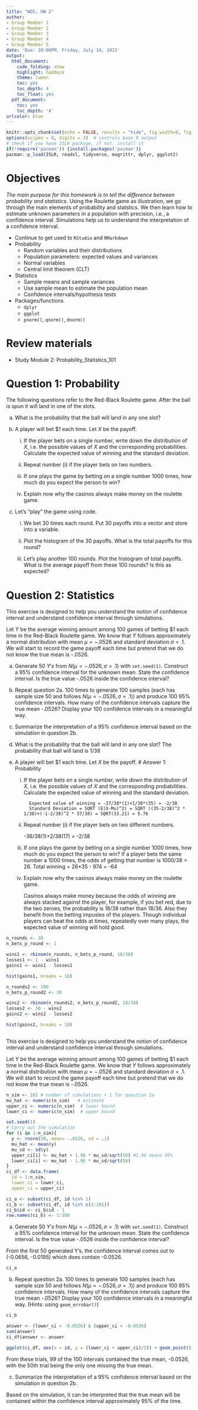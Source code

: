 ```yaml
---
title: "WDS, HW 2"
author:
- Group Member 1
- Group Member 2
- Group Member 3
- Group Member 4
- Group Member 5
date: 'Due: 10:00PM, Friday, July 14, 2021'
output:
  html_document:
    code_folding: show
    highlight: haddock
    theme: lumen
    toc: yes
    toc_depth: 4
    toc_float: yes
  pdf_document:
    toc: yes
    toc_depth: '4'
urlcolor: blue
---
```



```r
knitr::opts_chunk$set(echo = FALSE, results = "hide", fig.width=8, fig.height=4)
options(scipen = 0, digits = 3)  # controls base R output
# check if you have ISLR package, if not, install it
if(!require('pacman')) {install.packages('pacman')}
pacman::p_load(ISLR, readxl, tidyverse, magrittr, dplyr, ggplot2)
```


\pagebreak


# Objectives 

*The main purpose for this homework is to tell the difference between probability and statistics.* Using the Roulette game as illustration, we go through the main elements of probability and statstics. We then learn how to estimate unknown parameters in a population with precision, i.e., a confidence interval. Simulations help us to understand the interpretation of a confidence interval. 

- Continue to get used to `RStudio` and `RMarkdown`
- Probability
  - Random variables and their distributions
  - Population parameters: expected values and variances
  - Normal variables
  - Central limit theorem (CLT)

- Statistics
  - Sample means and sample variances
  - Use sample mean to estimate the population mean
  - Confidence intervals/hypothesis tests
  
- Packages/functions
    - `dplyr`
    - `ggplot`
    - `pnorm()`, `qnorm()`, `dnorm()`


# Review materials


- Study Module 2: Probability_Statistics_101


# Question 1: Probability

The following questions refer to the Red-Black Roulette game. After the ball is spun it will land in one of the slots.

a.	What is the probability that the ball will land in any one slot?


b.	A player will bet \$1 each time. Let $X$ be the payoff.

    (i)	If the player bets on a single number, write down the distribution of $X$, i.e. the possible values of $X$ and the corresponding probabilities. Calculate the expected value of winning and the standard deviation.
    
    (ii)	Repeat number (i) if the player bets on two numbers.
    
    (iii)	If one plays the game by betting on a single number 1000 times, how much do you expect the person to win?
    
    (iv)	Explain now why the casinos always make money on the roulette game.

c. Let's "play" the game using code. 

    (i) We bet 30 times each round. Put 30 payoffs into a vector and store into a variable.

    (ii) Plot the histogram of the 30 payoffs. What is the total payoffs for this round?

    (iii) Let's play another 100 rounds. Plot the histogram of total payoffs. What is the average payoff from these 100 rounds? Is this as expected? 


# Question 2: Statistics 
    
This exercise is designed to help you understand the notion of confidence interval and understand confidence interval through simulations.

Let $Y$ be the average winning amount among 100 games of betting \$1 each time in the  Red-Black Roulette game. We know that $Y$ follows approximately a normal distribution with mean $\mu = -.0526$ and standard deviation $\sigma = .1$. We will start to record the game payoff each time but pretend that we do not know the true mean is -.0526. 

a. Generate 50 $Y's$ from $N(\mu = -.0526, \sigma =.1)$ with `set.seed(1)`. Construct a $95\%$ confidence interval for the unknown mean. State the confidence interval. Is the true value -.0526 inside the confidence interval?


b. Repeat question 2a. 100 times to generate 100 samples (each has sample size 50 and follows $N(\mu = -.0526, \sigma =.1)$) and produce 100 95\% confidence intervals. How many of the confidence intervals capture the true mean -.0526? Display your 100 confidence intervals in a meaningful way. 

c. Summarize the interpretation of a 95\% confidence interval based on the simulation in question 2b.  
a.	What is the probability that the ball will land in any one slot?
          The probability that ball will land is 1/38
b.	A player will bet \$1 each time. Let $X$ be the payoff.
# Answer 1: Probability
    (i)	If the player bets on a single number, write down the distribution of $X$, i.e. the possible values of $X$ and the corresponding probabilities. Calculate the expected value of winning and the standard deviation.
              
              Expected value of winning = -37/38*(1)+1/38*(35) = -2/38
              Standard Deviation = SQRT (E(X-Mu)^2) = SQRT ((35-2/38)^2 * 1/38)+(-1-2/38)^2 * 37/38) = SQRT(33.21) = 5.76
    
    (ii)	Repeat number (i) if the player bets on two different numbers.
    
            -36/38(1)+2/38(17) = -2/38
            
    (iii)	If one plays the game by betting on a single number 1000 times, how much do you expect the person to win?
                If a player bets the same number a 1000 times, the odds of getting that number is 1000/38 = 26. 
                Total winning = 26*35 - 974 = -64
                
    (iv)	Explain now why the casinos always make money on the roulette game.
    
            Casinos always make money because the odds of winning are always stacked against the player, for example, if you bet red, due to the two zeroes, the probability is 18/38 rather than 18/36. Also they benefit from the betting impusles of the players. Though individual players can beat the odds at times, repeatedly over many plays, the expected value of winning will hold good.
            
```r
n_rounds <- 30
n_bets_p_round <- 1

wins1 <- rbinom(n_rounds, n_bets_p_round, 18/38)
losses1 <- 1 - wins1
gains1 <- wins1 - losses1

hist(gains1, breaks = 18)

n_rounds2 <- 100
n_bets_p_round2 <- 30

wins2 <- rbinom(n_rounds2, n_bets_p_round2, 18/38)
losses2 <- 30 - wins2
gains2 <- wins2 - losses2

hist(gains2, breaks = 18)



```


This exercise is designed to help you understand the notion of confidence interval and understand confidence interval through simulations.

Let $Y$ be the average winning amount among 100 games of betting \$1 each time in the  Red-Black Roulette game. We know that $Y$ follows approximately a normal distribution with mean $\mu = -.0526$ and standard deviation $\sigma = .1$. We will start to record the game payoff each time but pretend that we do not know the true mean is -.0526. 

```r
n_sim <- 101 # number of simulations + 1 for question 2a
mu_hat <- numeric(n_sim)   # estimate
upper_ci <- numeric(n_sim)  # lower bound
lower_ci <- numeric(n_sim)  # upper bound

set.seed(1)
# Carry out the simulation
for (i in 1:n_sim){
  y <- rnorm(50, mean= -.0526, sd = .1)
  mu_hat <- mean(y)
  mu_sd <- sd(y)
  upper_ci[i] <- mu_hat + 1.96 * mu_sd/sqrt(50) #1.96 means 95%
  lower_ci[i] <- mu_hat - 1.96 * mu_sd/sqrt(50)
}
ci_df <- data.frame(
  id = 1:n_sim,
  lower_ci = lower_ci, 
  upper_ci = upper_ci)

ci_a <- subset(ci_df, id %in% 1)
ci_b <- subset(ci_df, id %in% c(2:101))
ci_b$id <- ci_b$id - 1
row.names(ci_b) <- 1:100
```

a. Generate 50 $Y's$ from $N(\mu = -.0526, \sigma =.1)$ with `set.seed(1)`. Construct a $95\%$ confidence interval for the unknown mean. State the confidence interval. Is the true value -.0526 inside the confidence interval?

From the first 50 generated Y's, the confidence interval comes out to (-0.0656, -0.0195) which does contain -0.0526.
```r
ci_a
```

b. Repeat question 2a. 100 times to generate 100 samples (each has sample size 50 and follows $N(\mu = -.0526, \sigma =.1)$) and produce 100 95\% confidence intervals. How many of the confidence intervals capture the true mean -.0526? Display your 100 confidence intervals in a meaningful way. (Hints: using `geom_errobar()`)

```r
ci_b

answer <- (lower_ci < -0.0526) & (upper_ci > -0.0526)
sum(answer)
ci_df$answer <- answer

ggplot(ci_df, aes(x = id, y = (lower_ci + upper_ci)/2)) + geom_point() + geom_errorbar(aes(ymax = upper_ci, ymin = lower_ci, color = answer)) + xlab("Trial") + ylab("Mean") + geom_hline(yintercept = -0.0526, color = "blue")
```

From these trials, 99 of the 100 intervals contained the true mean, -0.0526, with the 50th trial being the only one missing the true mean.

c. Summarize the interpretation of a 95\% confidence interval based on the simulation in question 2b.  

Based on the simulation, it can be interpreted that the true mean will be contained within the confidence interval approximately 95% of the time.
